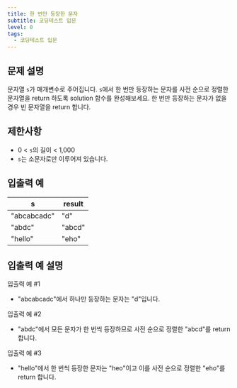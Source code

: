 ```yaml
---
title: 한 번만 등장한 문자
subtitle: 코딩테스트 입문
level: 0
tags:
  - 코딩테스트 입문
---
```


## 문제 설명

문자열 `s`가 매개변수로 주어집니다. `s`에서 한 번만 등장하는 문자를 사전 순으로 정렬한 문자열을 return 하도록 solution 함수를 완성해보세요. 한 번만 등장하는 문자가 없을 경우 빈 문자열을 return 합니다.

## 제한사항

- 0 < `s`의 길이 < 1,000
- `s`는 소문자로만 이루어져 있습니다.

## 입출력 예

| s           | result |
| ----------- | ------ |
| "abcabcadc" | "d"    |
| "abdc"      | "abcd" |
| "hello"     | "eho"  |

## 입출력 예 설명

입출력 예 #1

- "abcabcadc"에서 하나만 등장하는 문자는 "d"입니다.

입출력 예 #2

- "abdc"에서 모든 문자가 한 번씩 등장하므로 사전 순으로 정렬한 "abcd"를 return 합니다.

입출력 예 #3

- "hello"에서 한 번씩 등장한 문자는 "heo"이고 이를 사전 순으로 정렬한 "eho"를 return 합니다.

